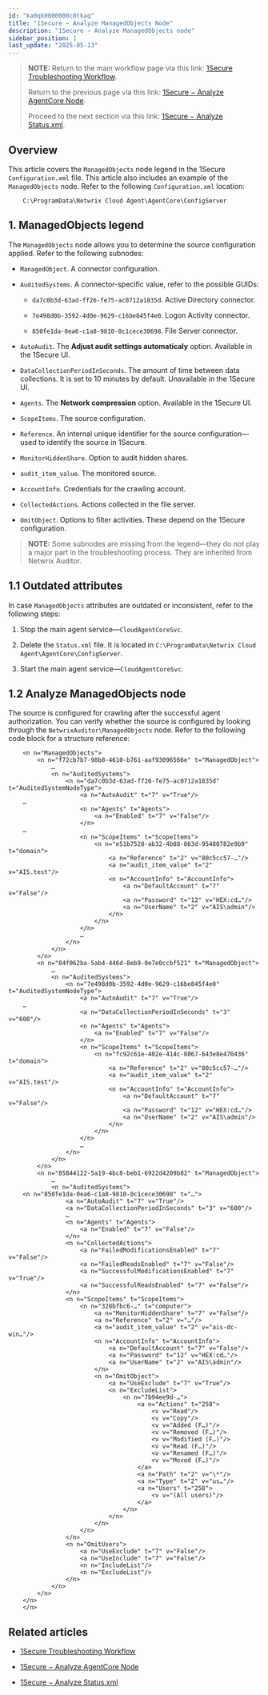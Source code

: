 ```yaml
---
id: "ka0qk0000000c0tkaq"
title: "1Secure − Analyze ManagedObjects Node"
description: "1Secure − Analyze ManagedObjects node"
sidebar_position: 1
last_update: "2025-05-13"
---
```


> **NOTE:** Return to the main workflow page via this link: [1Secure Troubleshooting Workflow](https://helpcenter.netwrix.com/bundle/z-kb-articles-salesforce/page/kA0Qk0000000bxFKAQ.html). 
> 
> Return to the previous page via this link: [1Secure − Analyze AgentCore Node](https://helpcenter.netwrix.com/bundle/z-kb-articles-salesforce/page/kA0Qk0000000byrKAA.html). 
> 
> Proceed to the next section via this link: [1Secure − Analyze Status.xml](https://helpcenter.netwrix.com/bundle/z-kb-articles-salesforce/page/kA0Qk0000000c3hKAA.html). 

## Overview

This article covers the `ManagedObjects` node legend in the 1Secure `Configuration.xml` file. This article also includes an example of the `ManagedObjects` node. Refer to the following `Configuration.xml` location: 
    
    
        C:\ProgramData\Netwrix Cloud Agent\AgentCore\ConfigServer

## 1\. ManagedObjects legend

The `ManagedObjects` node allows you to determine the source configuration applied. Refer to the following subnodes: 

  * `ManagedObject`. A connector configuration.

  * `AuditedSystems`. A connector-specific value, refer to the possible GUIDs: 

    * `da7c0b3d-63ad-ff26-fe75-ac0712a1835d`. Active Directory connector. 

    * `7e498d0b-3592-4d0e-9629-c16be845f4e0`. Logon Activity connector. 

    * `850fe1da-0ea6-c1a8-9810-0c1cece30698`. File Server connector.

  * `AutoAudit`. The **Adjust audit settings automaticaly** option. Available in the 1Secure UI. 

  * `DataCollectionPeriodInSeconds`. The amount of time between data collections. It is set to 10 minutes by default. Unavailable in the 1Secure UI. 

  * `Agents`. The **Network compression** option. Available in the 1Secure UI. 

  * `ScopeItems`. The source configuration.

  * `Reference`. An internal unique identifier for the source configuration—used to identify the source in 1Secure. 

  * `MonitorHiddenShare`. Option to audit hidden shares.

  * `audit_item_value`. The monitored source.

  * `AccountInfo`. Credentials for the crawling account.

  * `CollectedActions`. Actions collected in the file server.

  * `OmitObject`. Options to filter activities. These depend on the 1Secure configuration. 

> **NOTE:** Some subnodes are missing from the legend—they do not play a major part in the troubleshooting process. They are inherited from Netwrix Auditor. 

## 1.1 Outdated attributes

In case `ManagedObjects` attributes are outdated or inconsistent, refer to the following steps: 

  1. Stop the main agent service—`CloudAgentCoreSvc`.

  2. Delete the `Status.xml` file. It is located in `C:\ProgramData\Netwrix Cloud Agent\AgentCore\ConfigServer`. 

  3. Start the main agent service—`CloudAgentCoreSvc`.

## 1.2 Analyze ManagedObjects node

The source is configured for crawling after the successful agent authorization. You can verify whether the source is configured by looking through the `NetwrixAuditor\ManagedObjects` node. Refer to the following code block for a structure reference: 
    
    
        <n n="ManagedObjects">
            <n n="f72cb7b7-98b8-4610-b761-aaf93096566e" t="ManagedObject">
                …
                <n n="AuditedSystems">
                    <n n="da7c0b3d-63ad-ff26-fe75-ac0712a1835d" t="AuditedSystemNodeType">
                        <a n="AutoAudit" t="7" v="True"/>
        …
                        <n n="Agents" t="Agents">
                            <a n="Enabled" t="7" v="False"/>
                        </n>
        …
                        <n n="ScopeItems" t="ScopeItems">
                            <n n="e51b7528-ab32-4b88-863d-95480782e9b9" t="domain">
                                <a n="Reference" t="2" v="80c5cc57-…"/>
                                <a n="audit_item_value" t="2" v="AIS.test"/>
                                <n n="AccountInfo" t="AccountInfo">
                                    <a n="DefaultAccount" t="7" v="False"/>
                                    <a n="Password" t="12" v="HEX:cd…"/>
                                    <a n="UserName" t="2" v="AIS\admin"/>
                                </n>
                            </n>
                        </n>
                        …
                    </n>
                </n>
            </n>
            <n n="04f062ba-5ab4-446d-8eb9-0e7e0ccbf521" t="ManagedObject">
                …
                <n n="AuditedSystems">
                    <n n="7e498d0b-3592-4d0e-9629-c16be845f4e0" t="AuditedSystemNodeType">
                        <a n="AutoAudit" t="7" v="True"/>
        …
                        <a n="DataCollectionPeriodInSeconds" t="3" v="600"/>
                        <n n="Agents" t="Agents">
                            <a n="Enabled" t="7" v="False"/>
                        </n>
                        <n n="ScopeItems" t="ScopeItems">
                            <n n="fc92c61e-402e-414c-8867-643e8e470436" t="domain">
                                <a n="Reference" t="2" v="80c5cc57-…"/>
                                <a n="audit_item_value" t="2" v="AIS.test"/>
                                <n n="AccountInfo" t="AccountInfo">
                                    <a n="DefaultAccount" t="7" v="False"/>
                                    <a n="Password" t="12" v="HEX:cd…"/>
                                    <a n="UserName" t="2" v="AIS\admin"/>
                                </n>
                            </n>
                        </n>
                        …
                    </n>
                </n>
            </n>
            <n n="85844122-5a19-4bc8-beb1-6922d4209b82" t="ManagedObject">
                …
                <n n="AuditedSystems">
        <n n="850fe1da-0ea6-c1a8-9810-0c1cece30698" t="…">
                    <a n="AutoAudit" t="7" v="True"/>
                    <a n="DataCollectionPeriodInSeconds" t="3" v="600"/>
                    …
                    <n n="Agents" t="Agents">
                        <a n="Enabled" t="7" v="False"/>
                    </n>
                    <n n="CollectedActions">
                        <a n="FailedModificationsEnabled" t="7" v="False"/>
                        <a n="FailedReadsEnabled" t="7" v="False"/>
                        <a n="SuccessfulModificationsEnabled" t="7" v="True"/>
                        <a n="SuccessfulReadsEnabled" t="7" v="False"/>
                    </n>
                    <n n="ScopeItems" t="ScopeItems">
                        <n n="328bfbc6-…" t="computer">
                            <a n="MonitorHiddenShare" t="7" v="False"/>
                            <a n="Reference" t="2" v="…"/>
                            <a n="audit_item_value" t="2" v="ais-dc-win…"/>
                            <n n="AccountInfo" t="AccountInfo">
                                <a n="DefaultAccount" t="7" v="False"/>
                                <a n="Password" t="12" v="HEX:cd…"/>
                                <a n="UserName" t="2" v="AIS\admin"/>
                            </n>
                            <n n="OmitObject">
                                <a n="UseExclude" t="7" v="True"/>
                                <n n="ExcludeList">
                                    <n n="7b94ee9d-…">
                                        <a n="Actions" t="258">
                                            <v v="Read"/>
                                            <v v="Copy"/>
                                            <v v="Added (F…)"/>
                                            <v v="Removed (F…)"/>
                                            <v v="Modified (F…)"/>
                                            <v v="Read (F…)"/>
                                            <v v="Renamed (F…)"/>
                                            <v v="Moved (F…)"/>
                                        </a>
                                        <a n="Path" t="2" v="\*"/>
                                        <a n="Type" t="2" v="us…"/>
                                        <a n="Users" t="258">
                                            <v v="(All users)"/>
                                        </a>
                                    </n>
                                </n>
                            </n>
                        </n>
                    </n>
                    <n n="OmitUsers">
                        <a n="UseExclude" t="7" v="False"/>
                        <a n="UseInclude" t="7" v="False"/>
                        <n n="IncludeList"/>
                        <n n="ExcludeList"/>
                    </n>
                </n>
            </n>
        </n>
        </n>

## Related articles

  * [1Secure Troubleshooting Workflow](https://helpcenter.netwrix.com/bundle/z-kb-articles-salesforce/page/kA0Qk0000000bxFKAQ.html)

  * [1Secure − Analyze AgentCore Node](https://helpcenter.netwrix.com/bundle/z-kb-articles-salesforce/page/kA0Qk0000000byrKAA.html)

  * [1Secure − Analyze Status.xml](https://helpcenter.netwrix.com/bundle/z-kb-articles-salesforce/page/kA0Qk0000000c3hKAA.html)

